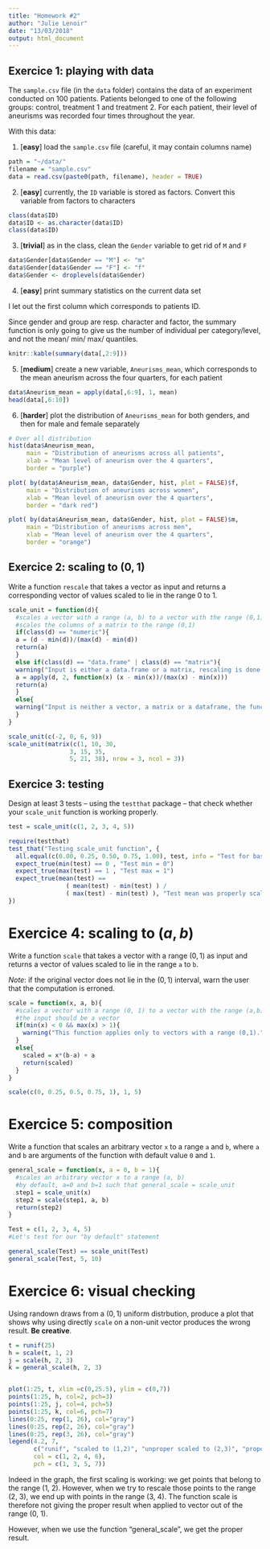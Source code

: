 ```yaml
---
title: "Homework #2"
author: "Julie Lenoir"
date: "13/03/2018"
output: html_document
---
```


## Exercice 1: playing with data 

The `sample.csv` file (in the `data` folder) contains the data of an experiment conducted on 100 patients. Patients belonged to one of the following groups: control, treatment 1 and treatment 2. For each patient, their level of aneurisms was recorded four times throughout the year.

With this data:

  1. [**easy**] load the `sample.csv` file (careful, it may contain columns name)

```r

path = "~/data/"
filename = "sample.csv"
data = read.csv(paste0(path, filename), header = TRUE)

```  

  2. [**easy**] currently, the `ID` variable is stored as factors. Convert this variable from factors to characters
  
```r

class(data$ID)
data$ID <- as.character(data$ID)
class(data$ID)

```
  
  3. [**trivial**] as in the class, clean the `Gender` variable to get rid of `M` and `F`
  
```r

data$Gender[data$Gender == "M"] <- "m"
data$Gender[data$Gender == "F"] <- "f"
data$Gender <- droplevels(data$Gender)

```
  
  4. [**easy**] print summary statistics on the current data set 
  
I let out the first column which corresponds to patients ID. 

Since gender and group are resp. character and factor, the summary function is only going to give us the number of individual per category/level, and not the mean/ min/ max/ quantiles.

```r

knitr::kable(summary(data[,2:9]))

```
  
  5. [**medium**] create a new variable, `Aneurisms_mean`, which corresponds to the mean aneurism across the four quarters, for each patient
  
```r

data$Aneurism_mean = apply(data[,6:9], 1, mean)
head(data[,6:10])

```
  
  6. [**harder**] plot the distribution of `Aneurisms_mean` for both genders, and then for male and female separately


```r

# Over all distribution
hist(data$Aneurism_mean, 
     main = "Distribution of aneurisms across all patients", 
     xlab = "Mean level of aneurism over the 4 quarters", 
     border = "purple")

plot( by(data$Aneurism_mean, data$Gender, hist, plot = FALSE)$f, 
     main = "Distribution of aneurisms across women",
     xlab = "Mean level of aneurism over the 4 quarters",
     border = "dark red")

plot( by(data$Aneurism_mean, data$Gender, hist, plot = FALSE)$m, 
     main = "Distribution of aneurisms across men",
     xlab = "Mean level of aneurism over the 4 quarters",
     border = "orange")

```

## Exercice 2: scaling to $(0,1)$

Write a function `rescale` that takes a vector as input and returns a corresponding vector of values scaled to lie in the range 0 to 1. 

```r

scale_unit = function(d){
  #scales a vector with a range (a, b) to a vector with the range (0,1)
  #scales the columns of a matrix to the range (0,1)
  if(class(d) == "numeric"){
  a = (d - min(d))/(max(d) - min(d))
  return(a)
  }
  else if(class(d) == "data.frame" | class(d) == "matrix"){
  warning("Input is either a data.frame or a matrix, rescaling is done by columns.")
  a = apply(d, 2, function(x) (x - min(x))/(max(x) - min(x)))
  return(a)
  }
  else{
  warning("Input is neither a vector, a matrix or a dataframe, the function cannot be applied.")  
  }
}

scale_unit(c(-2, 0, 6, 9))
scale_unit(matrix(c(1, 10, 30,
                 3, 15, 35,
                 5, 21, 38), nrow = 3, ncol = 3))


```

## Exercice 3: testing

Design at least 3 tests -- using the `testthat` package -- that check whether your `scale_unit` function is working properly.

```r

test = scale_unit(c(1, 2, 3, 4, 5))

require(testthat)
test_that("Testing scale_unit function", {
  all.equal(c(0.00, 0.25, 0.50, 0.75, 1.00), test, info = "Test for basic vector")
  expect_true(min(test) == 0 , "Test min = 0")
  expect_true(max(test) == 1 , "Test max = 1")
  expect_true(mean(test) == 
                ( mean(test) - min(test) ) / 
                ( max(test) - min(test) ), "Test mean was properly scaled" )
})

```

# Exercice 4: scaling to $(a,b)$

Write a function `scale` that takes a vector with a range $(0,1)$ as input and returns a vector of values scaled to lie in the range `a` to `b`.

_Note_: if the original vector does not lie in the $(0,1)$ interval, warn the user that the computation is erroned.

```r

scale = function(x, a, b){
  #scales a vector with a range (0, 1) to a vector with the range (a,b)
  #the input should be a vector
  if(min(x) < 0 && max(x) > 1){
    warning("This function applies only to vectors with a range (0,1).")
  }
  else{
    scaled = x*(b-a) + a
    return(scaled)
  }
}

scale(c(0, 0.25, 0.5, 0.75, 1), 1, 5)

```

# Exercice 5: composition

Write a function that scales an arbitrary vector `x` to a range `a` and `b`, where `a` and `b` are arguments of the function with default value `0` and `1`.

```r

general_scale = function(x, a = 0, b = 1){
  #scales an arbitrary vector x to a range (a, b)
  #by default, a=0 and b=1 such that general_scale = scale_unit
  step1 = scale_unit(x)
  step2 = scale(step1, a, b)
  return(step2)
}

Test = c(1, 2, 3, 4, 5)
#Let's test for our "by default" statement

general_scale(Test) == scale_unit(Test)
general_scale(Test, 5, 10)

```

# Exercice 6: visual checking

Using randown draws from a $(0,1)$ uniform distrbution, produce a plot that shows why using directly `scale` on a non-unit vector produces the wrong result. **Be creative**.

```r

t = runif(25)
h = scale(t, 1, 2)
j = scale(h, 2, 3)
k = general_scale(h, 2, 3)


plot(1:25, t, xlim =c(0,25.5), ylim = c(0,7))
points(1:25, h, col=2, pch=3)
points(1:25, j, col=4, pch=5)
points(1:25, k, col=6, pch=7)
lines(0:25, rep(1, 26), col="gray")
lines(0:25, rep(2, 26), col="gray")
lines(0:25, rep(3, 26), col="gray")
legend(4.2, 7, 
       c("runif", "scaled to (1,2)", "unproper scaled to (2,3)", "proper scale to (2, 3)"),
       col = c(1, 2, 4, 6), 
       pch = c(1, 3, 5, 7))
```

Indeed in the graph, the first scaling is working: we get points that belong to the range (1, 2). However, when we try to rescale those points to the range (2, 3), we end up with points in the range (3, 4). The function scale is therefore not giving the proper result when applied to vector out of the range (0, 1).

However, when we use the function "general_scale", we get the proper result. 
